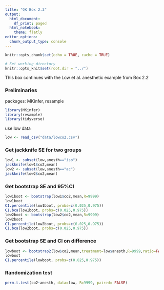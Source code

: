 ```yaml
---
title: "QK Box 2.3"
output:
  html_document:
    df_print: paged
  html_notebook:
    theme: flatly
editor_options:
  chunk_output_type: console
---
```


```r
knitr::opts_chunk$set(echo = TRUE, cache = TRUE)

# Set working directory
knitr::opts_knit$set(root.dir = "../")
```

This box continues with the Low et al. anesthetic example from Box 2.2

### Preliminaries

packages: MKinfer, resample

```r
library(MKinfer)
library(resample)
library(tidyverse)
```

use low data

```r
low <- read_csv("data/lowco2.csv")

```

### Get jackknife SE for two groups

```r
low1 <- subset(low,anesth=="iso")
jackknife(low1$co2,mean)
low2 <- subset(low,anesth=="ac")
jackknife(low2$co2,mean)
```

### Get bootstrap SE and 95%CI

```r
low1boot <- bootstrap(low1$co2,mean,R=9999)
low1boot
CI.percentile(low1boot, probs=c(0.025,0.975))
CI.bca(low1boot, probs=c(0.025,0.975))
low2boot <- bootstrap(low2$co2,mean,R=9999)
low2boot
CI.percentile(low2boot, probs=c(0.025,0.975))
CI.bca(low2boot, probs=c(0.025,0.975))
```

### Get bootstrap SE and CI on difference

```r
lowboot <- bootstrap2(low$co2,mean,treatment=low$anesth,R=9999,ratio=FALSE)
lowboot
CI.percentile(lowboot, probs=c(0.025,0.975))
```

### Randomization test

```r
perm.t.test(co2~anesth, data=low, R=9999, paired= FALSE)
```
